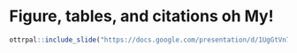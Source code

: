 
# Figure, tables, and citations oh My!

```r
ottrpal::include_slide("https://docs.google.com/presentation/d/1UgGtVn7RsqdQ4pJxDk_dueSyREHcH-uWTNAT27E2mG8/edit#slide=id.g1d07d88c199_0_125")
```